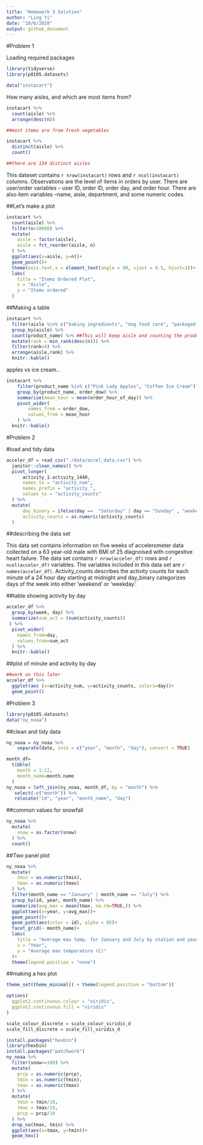 ```yaml
---
title: "Homework 3 Solution"
author: "Ling Yi"
date: "10/6/2020"
output: github_document
---
```




#Problem 1

Loading required packages

```r
library(tidyverse)
library(p8105.datasets)
```


```r
data("instacart")
```

How many aisles, and which are most items from?

```r
instacart %>% 
  count(aisle) %>% 
  arrange(desc(n))

##most items are from fresh vegetables

instacart %>% 
  distinct(aisle) %>% 
  count()

##there are 134 distinct aisles
```

This dataset contains `r nrow(instacart)` rows and `r ncol(instacart)` columns. Observations are the level of items in orders by user. There are user/order variables -- user ID, order ID, order day, and order hour. There are also item variables --name, aisle, department, and some numeric codes. 

##Let's make a plot

```r
instacart %>% 
  count(aisle) %>% 
  filter(n>10000) %>% 
  mutate(
    aisle = factor(aisle),
    aisle = fct_reorder(aisle, n)
  ) %>% 
  ggplot(aes(x=aisle, y=n))+
  geom_point()+
  theme(axis.text.x = element_text(angle = 90, vjust = 0.5, hjust=1))+
  labs(
    title = "Items Ordered Plot",
    x = "Aisle",
    y = "Items ordered"
  )
```

##Making a table

```r
instacart %>% 
  filter(aisle %in% c("baking ingredients", "dog food care", "packaged vegetables fruits")) %>% 
  group_by(aisle) %>%
  count(product_name) %>% ##This will keep aisle and counting the product name
  mutate(rank = min_rank(desc(n))) %>% 
  filter(rank<4) %>% 
  arrange(aisle,rank) %>% 
  knitr::kable()
```

apples vs ice cream..

```r
instacart %>% 
	filter(product_name %in% c("Pink Lady Apples", "Coffee Ice Cream")) %>% 
	group_by(product_name, order_dow) %>% 
	summarize(mean_hour = mean(order_hour_of_day)) %>% 
	pivot_wider(
		names_from = order_dow,
		values_from = mean_hour
	) %>% 
  knitr::kable()
```

#Problem 2

#load and tidy data

```r
acceler_df = read_csv("./data/accel_data.csv") %>% 
  janitor::clean_names() %>% 
  pivot_longer(
      activity_1:activity_1440,
      names_to = "activity_num", 
      names_prefix = "activity_",
      values_to = "activity_counts"
  ) %>% 
  mutate(
      day_binary = ifelse(day ==  "Saturday" | day == "Sunday" , "weekend", "weekday"),
      activity_counts = as.numeric(activity_counts)
  )

``` 

##describing the data set

This data set contains information on five weeks of accelerometer data collected on a 63 year-old male with BMI of 25 diagnoised with congestive heart failure. The data set contains `r nrow(acceler_df)` rows and `r ncol(acceler_df)` variables. The variables included in this data set are `r names(acceler_df)`. Activity_counts describes the activity counts for each minute of a 24 hour day starting at midnight and day_binary categorizes days of the week into either 'weekend' or 'weekday'.


##table showing activity by day

```r
acceler_df %>% 
  group_by(week, day) %>% 
  summarize(sum_act = (sum(activity_counts)) 
 ) %>% 
  pivot_wider(
    names_from=day,
    values_from=sum_act
  ) %>% 
  knitr::kable()
```

##plot of minute and activity by day

```r
##work on this later
acceler_df %>% 
  ggplot(aes (x=activity_num, y=activity_counts, colors=day))+
  geom_point()
```


#Problem 3

```r
library(p8105.datasets)
data("ny_noaa")
```

##clean and tidy data

```r
ny_noaa = ny_noaa %>%
    separate(date, into = c("year", "month", "day"), convert = TRUE)

month_df=
  tibble(
    month = 1:12,
    month_name=month.name
  ) 
ny_noaa = left_join(ny_noaa, month_df, by = "month") %>% 
   select(-c("month")) %>% 
   relocate("id", "year", "month_name", "day")
```

##common values for snowfall

```r
ny_noaa %>% 
  mutate(
    snow = as.factor(snow)
  ) %>% 
  count()
```

##Two panel plot

```r
ny_noaa %>% 
  mutate(
    tmin = as.numeric(tmin),
    tmax = as.numeric(tmax)
  ) %>% 
  filter(month_name == "January" | month_name == "July") %>% 
  group_by(id, year, month_name) %>% 
  summarize(avg_max = mean(tmax, na.rm=TRUE,)) %>% 
  ggplot(aes(x=year, y=avg_max))+
  geom_point()+
  geom_path(aes(color = id), alpha = 05)+
  facet_grid(~ month_name)+
  labs(
    title = "Average max temp. for January and July by station and year",
    x = "Year",
    y = "Average max temperature (C)"
  )+
  theme(legend.position = "none")

```


##making a hex plot

```r
theme_set(theme_minimal() + theme(legend.position = "bottom"))

options(
  ggplot2.continuous.colour = "viridis",
  ggplot2.continuous.fill = "viridis"
)

scale_colour_discrete = scale_colour_viridis_d
scale_fill_discrete = scale_fill_viridis_d
```


```r
install.packages("hexbin")
library(hexbin)
install.packages("patchwork")
ny_noaa %>% 
  filter(snow<=100) %>% 
  mutate(
    prcp = as.numeric(prcp),
    tmin = as.numeric(tmin),
    tmax = as.numeric(tmax)
  ) %>% 
  mutate(
    tmin = tmin/10,
    tmax = tmax/10,
    prcp = prcp/10
  ) %>% 
  drop_na(tmax, tmin) %>% 
  ggplot(aes(x=tmax, y=tmin))+
  geom_hex()
  
  
```


















